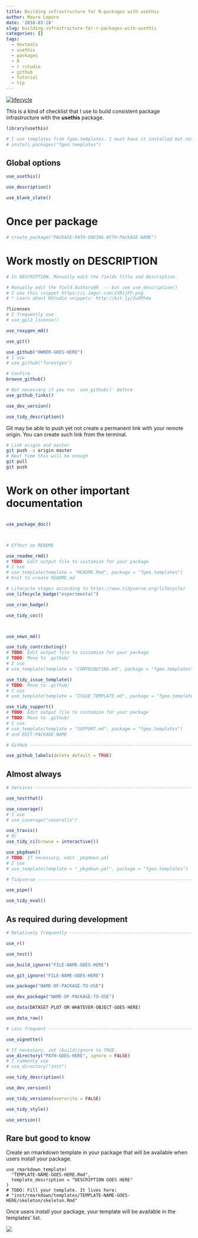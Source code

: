 ```yaml
---
title: Building infrastructure for R-packages with usethis
author: Mauro Lepore
date: '2018-03-28'
slug: building-infrastructure-for-r-packages-with-usethis
categories: []
tags:
  - devtools
  - usethis
  - packages
  - R
  - r rstudio
  - github
  - tutorial
  - tip
---
```


[![lifecycle](https://img.shields.io/badge/lifecycle-works_for_me-ff69b4.svg)](https://blog.codinghorror.com/the-works-on-my-machine-certification-program/)

This is a kind of checklist that I use to build consistent package infrastructure with the __usethis__ package.

```R
library(usethis)

# I use templates from fgeo.templates. I must have it installed but not loaded.
# install.packages("fgeo.templates")
```

## Global options

```R
use_usethis()

use_description()

use_blank_slate()
```

# Once per package

```R
# create_package("PACKAGE-PATH-ENDING-WITH-PACKAGE-NAME")
```

# Work mostly on DESCRIPTION

```R
# In DESCRIPTION, Manually edit the fields Title and Description.

# Manually edit the field Authors@R  -- but see use_description()
# I use this snippet https://i.imgur.com/2YRijFP.png
# * Learn about RStudio snippets: http://bit.ly/2uOPh4a

?licenses
# I frequently use
# use_gpl3_license()

use_roxygen_md()

use_git()

use_github("OWNER-GOES-HERE")
# I use
# use_github("forestgeo")

# Confirm
browse_github()

# Not necessary if you run `use_github()` before
use_github_links()

use_dev_version()

use_tidy_description()
```

Git may be able to push yet not create a permanent link with your remote origin. You can create such link from the terminal.

```bash
# Link origin and master
git push -u origin master
# Next time this will be enough
git pull
git push
```

# Work on other important documentation

```R

use_package_doc()



# Effect on README

use_readme_rmd()
# TODO: Edit output file to customize for your package
# I use
# use_template(template = "README.Rmd", package = "fgeo.templates")
# Knit to create README.md

# Lifecycle stages according to https://www.tidyverse.org/lifecycle/
use_lifecycle_badge("experimental")

use_cran_badge()

use_tidy_coc()



use_news_md()

use_tidy_contributing()
# TODO: Edit output file to customize for your package
# TODO: Move to .github/
# I use
# use_template(template = "CONTRIBUTING.md", package = "fgeo.templates")

use_tidy_issue_template()
# TODO: Move to .github/
# I use
# use_template(template = "ISSUE_TEMPLATE.md", package = "fgeo.templates")

use_tidy_support()
# TODO: Edit output file to customize for your package
# TODO: Move to .github/
# I use
# use_template(template = "SUPPORT.md", package = "fgeo.templates")
# and EDIT-PACKAGE-NAME

# GitHub ------------------------------------------------------------------

use_github_labels(delete_default = TRUE)
```

## Almost always

```R
# Services ----------------------------------------------------------------

use_testthat()

use_coverage()
# I use
# use_coverage("coveralls")

use_travis()
# Or
use_tidy_ci(browse = interactive())

use_pkgdown()
# TODO: If necessary, edit _pkgdown.yml
# I use
# use_template(template = "_pkgdown.yml", package = "fgeo.templates")

# Tidyverse ---------------------------------------------------------------

use_pipe()

use_tidy_eval()
```

## As required during development

```R
# Relatively frequently ---------------------------------------------------

use_r()

use_test()

use_build_ignore("FILE-NAME-GOES-HERE")

use_git_ignore("FILE-NAME-GOES-HERE")

use_package("NAME-OF-PACKAGE-TO-USE")

use_dev_package("NAME-OF-PACKAGE-TO-USE")

use_data(DATASET-PLOT-OR-WHATEVER-OBJECT-GOES-HERE)

use_data_raw()

# Less frequent -----------------------------------------------------------

use_vignette()

# If necessary, set (build)ignore to TRUE.
use_directory("PATH-GOES-HERE", ignore = FALSE)
# I commonly use
# use_directory("inst")

use_tidy_description()

use_dev_version()

use_tidy_versions(overwrite = FALSE)

use_tidy_style()

use_version()
```

## Rare but good to know

Create an rmarkdown template in your package that will be available when users install your package.

```
use_rmarkdown_template(
  "TEMPLATE-NAME-GOES-HERE.Rmd",
  template_description = "DESCRIPTION GOES HERE"
)
# TODO: Fill your template. It lives here:
# "inst/rmarkdown/templates/TEMPLATE-NAME-GOES-HERE/skeleton/skeleton.Rmd"
```

Once users install your package, your template will be available in the templates' list.

![](https://i.imgur.com/2UtulQU.png)
